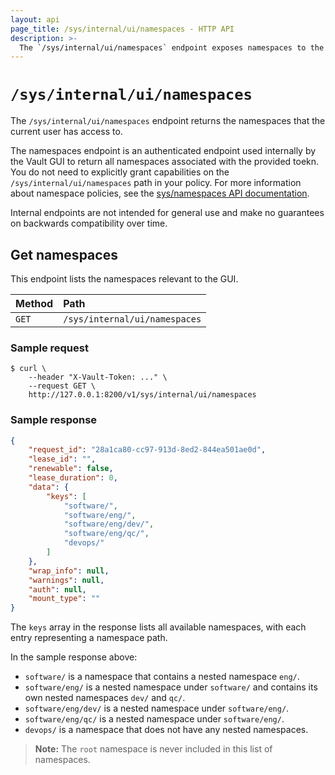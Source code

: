 ```yaml
---
layout: api
page_title: /sys/internal/ui/namespaces - HTTP API
description: >-
  The `/sys/internal/ui/namespaces` endpoint exposes namespaces to the GUI.
---
```


# `/sys/internal/ui/namespaces`

The `/sys/internal/ui/namespaces` endpoint returns the namespaces that the current user has access to.

The namespaces endpoint is an authenticated endpoint used internally by the
Vault GUI to return all namespaces associated with the provided toekn. You do
not need to explicitly grant capabilities on the `/sys/internal/ui/namespaces`
path in your policy. For more information about namespace policies, see the
[sys/namespaces API documentation](/vault/api-docs/system/namespaces).

Internal endpoints are not intended for general use and make no guarantees on
backwards compatibility over time.

## Get namespaces

This endpoint lists the namespaces relevant to the GUI.

| Method | Path                             |
| :----- | :------------------------------- |
| `GET`  | `/sys/internal/ui/namespaces` |

### Sample request

```shell-session
$ curl \
    --header "X-Vault-Token: ..." \
    --request GET \
    http://127.0.0.1:8200/v1/sys/internal/ui/namespaces
```

### Sample response

```json
{
    "request_id": "28a1ca80-cc97-913d-8ed2-844ea501ae0d",
    "lease_id": "",
    "renewable": false,
    "lease_duration": 0,
    "data": {
        "keys": [
            "software/",
            "software/eng/",
            "software/eng/dev/",
            "software/eng/qc/",
            "devops/"
        ]
    },
    "wrap_info": null,
    "warnings": null,
    "auth": null,
    "mount_type": ""
}
```

The `keys` array in the response lists all available namespaces, with each entry representing a namespace path.

In the sample response above:
- `software/` is a namespace that contains a nested namespace `eng/`.
- `software/eng/` is a nested namespace under `software/` and contains its own nested namespaces `dev/` and `qc/`.
- `software/eng/dev/` is a nested namespace under `software/eng/`.
- `software/eng/qc/` is a nested namespace under `software/eng/`.
- `devops/` is a namespace that does not have any nested namespaces.

> **Note:** The `root` namespace is never included in this list of namespaces.
